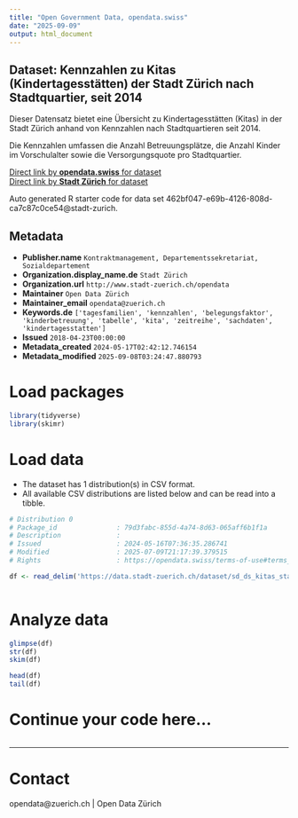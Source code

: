 ```yaml
---
title: "Open Government Data, opendata.swiss"
date: "2025-09-09"
output: html_document
---
```


## Dataset: Kennzahlen zu  Kitas (Kindertagesstätten) der Stadt Zürich nach Stadtquartier, seit 2014

Dieser Datensatz bietet eine Übersicht zu Kindertagesstätten (Kitas) in der Stadt Zürich anhand von Kennzahlen nach Stadtquartieren seit 2014. 

Die Kennzahlen umfassen die Anzahl Betreuungsplätze, die Anzahl Kinder im Vorschulalter sowie die Versorgungsquote pro Stadtquartier.

[Direct link by **opendata.swiss** for dataset](https://opendata.swiss/de/dataset/kennzahlen-zu-kitas-kindertagesstatten-der-stadt-zurich-nach-stadtquartier-seit-20142)<br>
[Direct link by **Stadt Zürich** for dataset](https://data.stadt-zuerich.ch/dataset/sd_ds_kitas_stadtquartier)

Auto generated R starter code for data set 462bf047-e69b-4126-808d-ca7c87c0ce54@stadt-zurich.

## Metadata

- **Publisher.name** `Kontraktmanagement, Departementssekretariat, Sozialdepartement`
- **Organization.display_name.de** `Stadt Zürich`
- **Organization.url** `http://www.stadt-zuerich.ch/opendata`
- **Maintainer** `Open Data Zürich`
- **Maintainer_email** `opendata@zuerich.ch`
- **Keywords.de** `['tagesfamilien', 'kennzahlen', 'belegungsfaktor', 'kinderbetreuung', 'tabelle', 'kita', 'zeitreihe', 'sachdaten', 'kindertagesstatten']`
- **Issued** `2018-04-23T00:00:00`
- **Metadata_created** `2024-05-17T02:42:12.746154`
- **Metadata_modified** `2025-09-08T03:24:47.880793`


# Load packages

```r

library(tidyverse)
library(skimr)

```

# Load data

-   The dataset has 1 distribution(s) in CSV format.
-   All available CSV distributions are listed below and can be read into a tibble.

```r

# Distribution 0
# Package_id               : 79d3fabc-855d-4a74-8d63-065aff6b1f1a
# Description              : 
# Issued                   : 2024-05-16T07:36:35.286741
# Modified                 : 2025-07-09T21:17:39.379515
# Rights                   : https://opendata.swiss/terms-of-use#terms_open

df <- read_delim('https://data.stadt-zuerich.ch/dataset/sd_ds_kitas_stadtquartier/download/sd_ds_kitas_stadtquartier.csv')



```

# Analyze data

```r

glimpse(df)
str(df)
skim(df)

head(df)
tail(df)

```

# Continue your code here...

```r

```

------------------------------------------------------------------------

# Contact

opendata@zuerich.ch | Open Data Zürich
